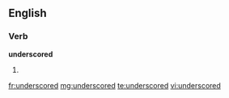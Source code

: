 ==English==

===Verb===
'''underscored'''

# {{past of|underscore}}

[[fr:underscored]]
[[mg:underscored]]
[[te:underscored]]
[[vi:underscored]]